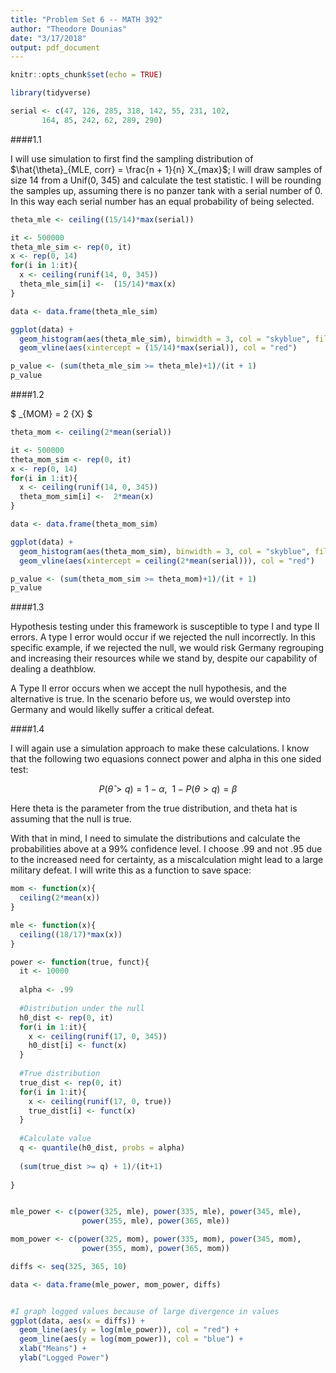 ```yaml
---
title: "Problem Set 6 -- MATH 392"
author: "Theodore Dounias"
date: "3/17/2018"
output: pdf_document
---
```


```r
knitr::opts_chunk$set(echo = TRUE)

library(tidyverse)

serial <- c(47, 126, 285, 318, 142, 55, 231, 102, 
       164, 85, 242, 62, 289, 290)
```

    
####1.1
    
I will use simulation to first find the sampling distribution of $\hat{\theta}_{MLE, corr} = \frac{n + 1}{n} X_{max}$; I will draw samples of size 14 from a Unif(0, 345) and calculate the test statistic. I will be rounding the samples up, assuming there is no panzer tank with a serial number of 0. In this way each serial number has an equal probability of being selected.
    
```r
theta_mle <- ceiling((15/14)*max(serial))

it <- 500000
theta_mle_sim <- rep(0, it)
x <- rep(0, 14)
for(i in 1:it){
  x <- ceiling(runif(14, 0, 345))
  theta_mle_sim[i] <-  (15/14)*max(x)
}

data <- data.frame(theta_mle_sim)

ggplot(data) +
  geom_histogram(aes(theta_mle_sim), binwidth = 3, col = "skyblue", fill = "blue") +
  geom_vline(aes(xintercept = (15/14)*max(serial)), col = "red")

p_value <- (sum(theta_mle_sim >= theta_mle)+1)/(it + 1)
p_value
```
     
####1.2
   
$ \hat{\theta}_{MOM} = 2 \bar{X} $
    
```r
theta_mom <- ceiling(2*mean(serial))

it <- 500000
theta_mom_sim <- rep(0, it)
x <- rep(0, 14)
for(i in 1:it){
  x <- ceiling(runif(14, 0, 345))
  theta_mom_sim[i] <-  2*mean(x)
}

data <- data.frame(theta_mom_sim)

ggplot(data) +
  geom_histogram(aes(theta_mom_sim), binwidth = 3, col = "skyblue", fill = "blue") +
  geom_vline(aes(xintercept = ceiling(2*mean(serial))), col = "red")

p_value <- (sum(theta_mom_sim >= theta_mom)+1)/(it + 1)
p_value
```
    
####1.3
    
Hypothesis testing under this framework is susceptible to type I and type II errors. A type I error would occur if we rejected the null incorrectly. In this specific example, if we rejected the null, we would risk Germany regrouping and increasing their resources while we stand by, despite our capability of dealing a deathblow. 
    
A Type II error occurs when we accept the null hypothesis, and the alternative is true. In the scenario before us, we would overstep into Germany and would likelly suffer a critical defeat.
      
####1.4
    
I will again use a simulation approach to make these calculations. I know that the following two equasions connect power and alpha in this one sided test: 
   
$$P(\hat\theta >q) = 1-\alpha, ~~ 1-P(\theta > q) = \beta$$
     
Here theta is the parameter from the true distribution, and theta hat is assuming that the null is true.   
     
With that in mind, I need to simulate the distributions and calculate the probabilities above at a 99% confidence level. I choose .99 and not .95 due to the increased need for certainty, as a miscalculation might lead to a large military defeat. I will write this as a function to save space:
    
```r
mom <- function(x){
  ceiling(2*mean(x))
}

mle <- function(x){
  ceiling((18/17)*max(x))
}

power <- function(true, funct){
  it <- 10000
  
  alpha <- .99
  
  #Distribution under the null
  h0_dist <- rep(0, it)
  for(i in 1:it){
    x <- ceiling(runif(17, 0, 345))
    h0_dist[i] <- funct(x) 
  }
  
  #True distribution
  true_dist <- rep(0, it)
  for(i in 1:it){
    x <- ceiling(runif(17, 0, true))
    true_dist[i] <- funct(x) 
  }
  
  #Calculate value 
  q <- quantile(h0_dist, probs = alpha)
  
  (sum(true_dist >= q) + 1)/(it+1)
  
}


mle_power <- c(power(325, mle), power(335, mle), power(345, mle), 
                power(355, mle), power(365, mle))

mom_power <- c(power(325, mom), power(335, mom), power(345, mom), 
                power(355, mom), power(365, mom))

diffs <- seq(325, 365, 10)

data <- data.frame(mle_power, mom_power, diffs)


#I graph logged values because of large divergence in values
ggplot(data, aes(x = diffs)) +
  geom_line(aes(y = log(mle_power)), col = "red") +
  geom_line(aes(y = log(mom_power)), col = "blue") +
  xlab("Means") +
  ylab("Logged Power")
```

